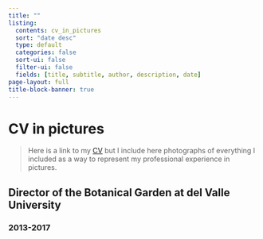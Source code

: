 ```yaml
---
title: ""
listing:
  contents: cv_in_pictures
  sort: "date desc"
  type: default
  categories: false
  sort-ui: false
  filter-ui: false
  fields: [title, subtitle, author, description, date] 
page-layout: full
title-block-banner: true
---
```


# CV in pictures 

> Here is a link to my [CV](/docs/gabriela_palomo_cv.pdf) but I include here photographs of everything I included as a way to represent my professional experience in pictures. 

## Director of the Botanical Garden at del Valle University
### 2013-2017

